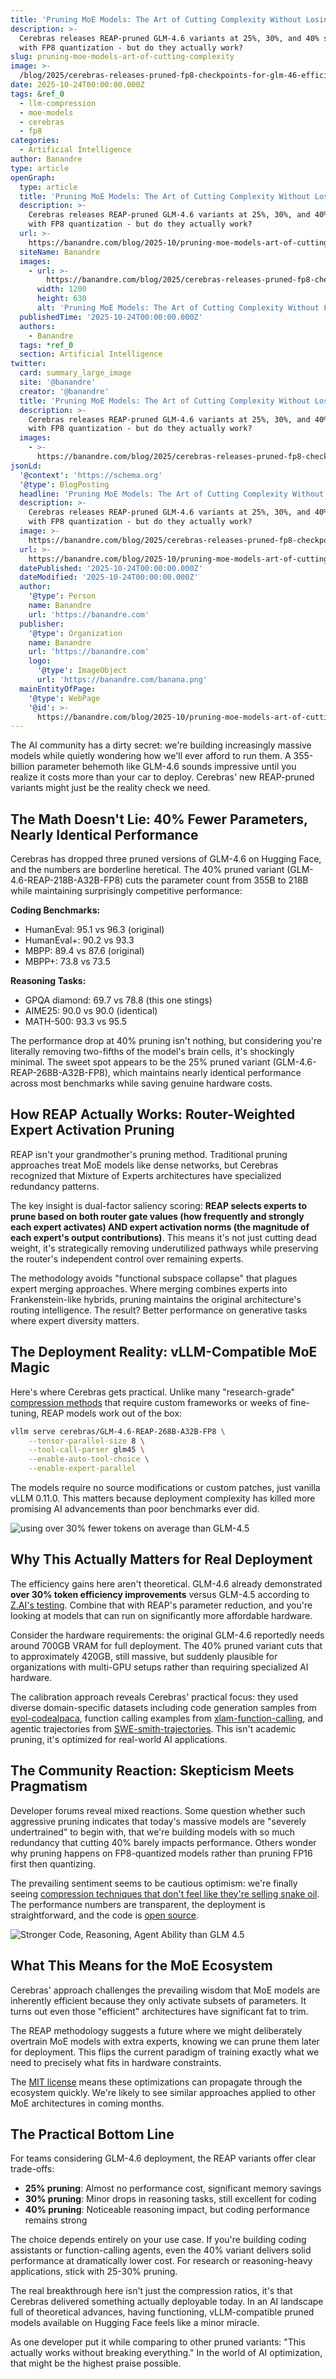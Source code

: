 ```yaml
---
title: 'Pruning MoE Models: The Art of Cutting Complexity Without Losing Brains'
description: >-
  Cerebras releases REAP-pruned GLM-4.6 variants at 25%, 30%, and 40% sparsity
  with FP8 quantization - but do they actually work?
slug: pruning-moe-models-art-of-cutting-complexity
image: >-
  /blog/2025/cerebras-releases-pruned-fp8-checkpoints-for-glm-46-efficiency-meets-moe_reap.png
date: 2025-10-24T00:00:00.000Z
tags: &ref_0
  - llm-compression
  - moe-models
  - cerebras
  - fp8
categories:
  - Artificial Intelligence
author: Banandre
type: article
openGraph:
  type: article
  title: 'Pruning MoE Models: The Art of Cutting Complexity Without Losing Brains'
  description: >-
    Cerebras releases REAP-pruned GLM-4.6 variants at 25%, 30%, and 40% sparsity
    with FP8 quantization - but do they actually work?
  url: >-
    https://banandre.com/blog/2025-10/pruning-moe-models-art-of-cutting-complexity
  siteName: Banandre
  images:
    - url: >-
        https://banandre.com/blog/2025/cerebras-releases-pruned-fp8-checkpoints-for-glm-46-efficiency-meets-moe_reap.png
      width: 1200
      height: 630
      alt: 'Pruning MoE Models: The Art of Cutting Complexity Without Losing Brains'
  publishedTime: '2025-10-24T00:00:00.000Z'
  authors:
    - Banandre
  tags: *ref_0
  section: Artificial Intelligence
twitter:
  card: summary_large_image
  site: '@banandre'
  creator: '@banandre'
  title: 'Pruning MoE Models: The Art of Cutting Complexity Without Losing Brains'
  description: >-
    Cerebras releases REAP-pruned GLM-4.6 variants at 25%, 30%, and 40% sparsity
    with FP8 quantization - but do they actually work?
  images:
    - >-
      https://banandre.com/blog/2025/cerebras-releases-pruned-fp8-checkpoints-for-glm-46-efficiency-meets-moe_reap.png
jsonLd:
  '@context': 'https://schema.org'
  '@type': BlogPosting
  headline: 'Pruning MoE Models: The Art of Cutting Complexity Without Losing Brains'
  description: >-
    Cerebras releases REAP-pruned GLM-4.6 variants at 25%, 30%, and 40% sparsity
    with FP8 quantization - but do they actually work?
  image: >-
    https://banandre.com/blog/2025/cerebras-releases-pruned-fp8-checkpoints-for-glm-46-efficiency-meets-moe_reap.png
  url: >-
    https://banandre.com/blog/2025-10/pruning-moe-models-art-of-cutting-complexity
  datePublished: '2025-10-24T00:00:00.000Z'
  dateModified: '2025-10-24T00:00:00.000Z'
  author:
    '@type': Person
    name: Banandre
    url: 'https://banandre.com'
  publisher:
    '@type': Organization
    name: Banandre
    url: 'https://banandre.com'
    logo:
      '@type': ImageObject
      url: 'https://banandre.com/banana.png'
  mainEntityOfPage:
    '@type': WebPage
    '@id': >-
      https://banandre.com/blog/2025-10/pruning-moe-models-art-of-cutting-complexity
---
```


The AI community has a dirty secret: we're building increasingly massive models while quietly wondering how we'll ever afford to run them. A 355-billion parameter behemoth like GLM-4.6 sounds impressive until you realize it costs more than your car to deploy. Cerebras' new REAP-pruned variants might just be the reality check we need.

## The Math Doesn't Lie: 40% Fewer Parameters, Nearly Identical Performance

Cerebras has dropped three pruned versions of GLM-4.6 on Hugging Face, and the numbers are borderline heretical. The 40% pruned variant (GLM-4.6-REAP-218B-A32B-FP8) cuts the parameter count from 355B to 218B while maintaining surprisingly competitive performance:

**Coding Benchmarks:**
- HumanEval: 95.1 vs 96.3 (original)
- HumanEval+: 90.2 vs 93.3  
- MBPP: 89.4 vs 87.6 (original)
- MBPP+: 73.8 vs 73.5

**Reasoning Tasks:**
- GPQA diamond: 69.7 vs 78.8 (this one stings)
- AIME25: 90.0 vs 90.0 (identical)
- MATH-500: 93.3 vs 95.5

The performance drop at 40% pruning isn't nothing, but considering you're literally removing two-fifths of the model's brain cells, it's shockingly minimal. The sweet spot appears to be the 25% pruned variant (GLM-4.6-REAP-268B-A32B-FP8), which maintains nearly identical performance across most benchmarks while saving genuine hardware costs.


## How REAP Actually Works: Router-Weighted Expert Activation Pruning

REAP isn't your grandmother's pruning method. Traditional pruning approaches treat MoE models like dense networks, but Cerebras recognized that Mixture of Experts architectures have specialized redundancy patterns.

The key insight is dual-factor saliency scoring: **REAP selects experts to prune based on both router gate values (how frequently and strongly each expert activates) AND expert activation norms (the magnitude of each expert's output contributions)**. This means it's not just cutting dead weight, it's strategically removing underutilized pathways while preserving the router's independent control over remaining experts.

The methodology avoids "functional subspace collapse" that plagues expert merging approaches. Where merging combines experts into Frankenstein-like hybrids, pruning maintains the original architecture's routing intelligence. The result? Better performance on generative tasks where expert diversity matters.

## The Deployment Reality: vLLM-Compatible MoE Magic

Here's where Cerebras gets practical. Unlike many "research-grade" [compression methods](/blog/2025-10/cerebras-reap-pruning-challenges-expert-merging-in-moe-models) that require custom frameworks or weeks of fine-tuning, REAP models work out of the box:

```bash
vllm serve cerebras/GLM-4.6-REAP-268B-A32B-FP8 \
    --tensor-parallel-size 8 \
    --tool-call-parser glm45 \
    --enable-auto-tool-choice \
    --enable-expert-parallel
```

The models require no source modifications or custom patches, just vanilla vLLM 0.11.0. This matters because deployment complexity has killed more promising AI advancements than poor benchmarks ever did.

![using over 30% fewer tokens on average than GLM-4.5](/blog/2025/cerebras-releases-pruned-fp8-checkpoints-for-glm-46-efficiency-meets-moe_using-over-30-fewer-tokens-on-average-than-glm-45.png)

## Why This Actually Matters for Real Deployment

The efficiency gains here aren't theoretical. GLM-4.6 already demonstrated **over 30% token efficiency improvements** versus GLM-4.5 according to [Z.AI's testing](https://docs.z.ai/guides/llm/glm-4.6). Combine that with REAP's parameter reduction, and you're looking at models that can run on significantly more affordable hardware.

Consider the hardware requirements: the original GLM-4.6 reportedly needs around 700GB VRAM for full deployment. The 40% pruned variant cuts that to approximately 420GB, still massive, but suddenly plausible for organizations with multi-GPU setups rather than requiring specialized AI hardware.

The calibration approach reveals Cerebras' practical focus: they used diverse domain-specific datasets including code generation samples from [evol-codealpaca](https://huggingface.co/datasets/theblackcat102/evol-codealpaca-v1), function calling examples from [xlam-function-calling](https://huggingface.co/datasets/Salesforce/xlam-function-calling-60k), and agentic trajectories from [SWE-smith-trajectories](https://huggingface.co/datasets/SWE-bench/SWE-smith-trajectories). This isn't academic pruning, it's optimized for real-world AI applications.

## The Community Reaction: Skepticism Meets Pragmatism

Developer forums reveal mixed reactions. Some question whether such aggressive pruning indicates that today's massive models are "severely undertrained" to begin with, that we're building models with so much redundancy that cutting 40% barely impacts performance. Others wonder why pruning happens on FP8-quantized models rather than pruning FP16 first then quantizing.

The prevailing sentiment seems to be cautious optimism: we're finally seeing [compression techniques that don't feel like they're selling snake oil](/blog/2025-10/cerebras-reap-pruning-challenges-expert-merging-in-moe-models). The performance numbers are transparent, the deployment is straightforward, and the code is [open source](https://github.com/CerebrasResearch/reap).

![Stronger Code, Reasoning, Agent Ability than GLM 4.5](/blog/2025/cerebras-releases-pruned-fp8-checkpoints-for-glm-46-efficiency-meets-moe_stronger-code-reasoning-agent-ability-than-glm-45.png)

## What This Means for the MoE Ecosystem

Cerebras' approach challenges the prevailing wisdom that MoE models are inherently efficient because they only activate subsets of parameters. It turns out even those "efficient" architectures have significant fat to trim.

The REAP methodology suggests a future where we might deliberately overtrain MoE models with extra experts, knowing we can prune them later for deployment. This flips the current paradigm of training exactly what we need to precisely what fits in hardware constraints.

The [MIT license](https://huggingface.co/cerebras/GLM-4.6-REAP-268B-A32B-FP8) means these optimizations can propagate through the ecosystem quickly. We're likely to see similar approaches applied to other MoE architectures in coming months.

## The Practical Bottom Line

For teams considering GLM-4.6 deployment, the REAP variants offer clear trade-offs:

- **25% pruning**: Almost no performance cost, significant memory savings
- **30% pruning**: Minor drops in reasoning tasks, still excellent for coding
- **40% pruning**: Noticeable reasoning impact, but coding performance remains strong

The choice depends entirely on your use case. If you're building coding assistants or function-calling agents, even the 40% variant delivers solid performance at dramatically lower cost. For research or reasoning-heavy applications, stick with 25-30% pruning.

The real breakthrough here isn't just the compression ratios, it's that Cerebras delivered something actually deployable today. In an AI landscape full of theoretical advances, having functioning, vLLM-compatible pruned models available on Hugging Face feels like a minor miracle.

As one developer put it while comparing to other pruned variants: "This actually works without breaking everything." In the world of AI optimization, that might be the highest praise possible.
